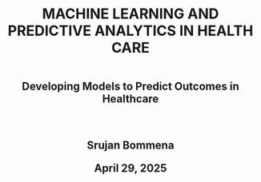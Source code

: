 
<!-- Title Page -->
<div style="height: 100vh; display: flex; flex-direction: column; justify-content: center; align-items: center; text-align: center;">
  <h1>MACHINE LEARNING AND PREDICTIVE ANALYTICS IN HEALTH CARE
</h1>
  <h2> Developing Models to Predict Outcomes in Healthcare <h2>
  <p>Srujan Bommena</p>
  <p>April 29, 2025</p>
</div>
<!-- Force a page break -->

## Table of Contents

1.  [Introduction](#introduction)
    -   [Problem Defination](#Problem-Defination)\
    -   [Context and Background](#context-and-background)\
    -   [Objectives and Goals](#objectives-and-goals)\
    -   [Summary of Approach](#summary-of-approach)\
2.  [Methods](#methods)
    -   [Data Acquisition and Sources](#data-acquisition-and-sources)\
    -   [Mathematical and Statistical Models](#mathematical-and-statistical-models)\
    -   [Experimental Design and Analytical Procedures](#experimental-design-and-analytical-procedures)\
    -   [Software and Tools](#software-and-tools)\
    -   [Ethical Considerations](#ethical-considerations)
3.  [Results and Discussion](#results-and-discussion)\
4.  [Conclusion](#conclusion)\
5.  [References](#references)

------------------------------------------------------------------------

## INTRODUCTION

### PROBLEM DEFINATION {#problem-defination}

Machine learning enables healthcare prediction because healthcare institutions have better access to patient data that lets them implement earlier interventions employing individualized therapeutic approaches. The goal of this work utilizes a patient records database to create diagnostic prediction models that will assist clinicians in both better diagnosis and healthcare decision processes.

### CONTEXT AND BACKGROUND {#context-and-background}

Healthcare predictive analysis performs pattern identification through statistical and machine learning operations on patient information. Logistic regression functions as one of the traditional methods utilized for binary classification since a long time. The predictive power of Support Vector Machines (SVM) and XGBoost increases because they can identify sophisticated patterns present in the data. The assessment of these models in actual healthcare applications becomes possible through analysis of the CSV dataset which contains demographic details and symptom information along with diagnosed diseases.

### OBJECTIVES AND GOALS {#objectives-and-goals}

The main objectives of our capstone project focus on analytics which we detail in the three points listed below.

-   Create multiple machine learning models alongside their evaluation to identify diseases.
-   A comparison of the disease classification outcomes between logistic regression, SVM and XGBoost must be evaluated.
-   The solution provides data assessment techniques to discover diseases early and enhance medical outcomes.
-   The team conducts exploratory data analysis which includes prediction trend analysis by using visualizations.
-   The system generates multiple plots containing confusion matrices together with ROC curves and feature importance charts.
-   Using identified patient characteristics which affect disease predictions will help healthcare practitioners make better decisions.
-   Evaluating the model's resilience requires using hyperparameter adjustment along with cross-validation.

### SUMMARY OF APPROACH {#summary-of-approach}

The initial stage of data analysis with exploratory data analysis (EDA) involves identifying missing data as well as studying distribution patterns and significant disease outcome influencing features. Good quality inputs into the machine learning model are achieved through preprocessing steps which involve data cleaning followed by encoding categorical values and performing feature scaling. Patient data classification uses three predictive models including Logistic Regression as well as Support Vector Machine (SVM) and XGBoost to perform disease outcomes prediction. The training procedure starts with data splitting after which performance optimization uses hyperparameter tuning followed by applying cross-validation methods. Model assessment requires metrics based on accuracy measurements supported by precision recall and F1-score values as well as AUC-ROC curves.

This interpretation improves by using three specific visualization tools consisting of confusion matrices and feature importance plots and ROC curves. Medical diagnosis platforms for healthcare administrations prove more effective due to disease prediction indicators according to this research study.

#### LOGISTIC REGRESSION

Logistic Regression functions as a statistical method dedicated to binary classification by determining disease occurrence probabilities.

#### SUPPORT VECTOR MACHINE

The classification technology Support Vector Machines (SVM) detects the best dividing hyperplane which separates diverse disease classes.

#### XGBOOST

XGBoost functions as an algorithm which uses gradient boosting to construct precise predictions from several weak prediction models.

## METHODOLOGY

### DATA AND SOURCES

The "Disease Symptoms and Patient Profile Dataset" from Kaggle served as the origin of the analyzed data. The data includes population information including age and sex data as well as patient-reported symptoms and tested disease results. The data collection process used healthcare records in combination with patient symptom assessments which underwent anonymous data processing. The preprocessing process includes three core procedures to replace missing data elements followed by identifying numeric representations for classification data and applying normalization techniques for numerical values for achieving better consistency and predictive success. The "Disease Symptoms and Patient Profile Dataset" includes patient attributes that combine age with gender and symptoms as well as diagnosed diseases. The processing stage performs various operations which include null value treatment followed by group data encoding and numerical value normalization.

### MATHEMATICAL MODELS

#### LOGISTIC REGRESSION

The linear logistic regression model serves as a method for two-category classification. Using the sigmoid function logistic regression identifies the probability that a disease will appear.

$$
P(y=1|X) = \frac{1}{1+e^{- (\beta_0 + \beta_1 X_1 + \dots + \beta_n X_n)} }
$$

#### SUPPORT VECTOR MACHINE

The SVM technique generates a boundary hyperplane which splits data classes inside multi-dimensional spaces. The decision boundary emerges from maximizing the separation distance between data points:

$$
f(X) = w^T X + b
$$

w is the weight vector and b is the bias term.

#### XGBOOST

XGBOOST is the ensemble learning technique that builds multiple decision trees.

``` math
L(\theta) = \sum_{i=1}^{n} l(y_i, \hat{y}_i) + \sum_{k} \Omega(f_k)
```

l is the loss function and omega is the regularization term.

### EXPERIMENTAL DESIGN AND ANALYTICAL PROCEDURES {#experimental-design-and-analytical-procedures}

The analytical steps inlcude the following;

1.  DATA PREPROCESSING: The preprocessing stage includes addressing data gaps while converting categorical groups into numerical forms (symptoms) and age normalization for numerical attributes.

2.  FEATURE SELECTION: Analysis of disease prediction features requires techniques that use correlation analysis and feature importance ranking methods.

3.  MODEL TRAINING: The baseline model of Logistic Regression received training as a benchmark for describing model performance.Support Vector Machine uses its algorithm to discover the hyperplane which provides maximum separation between different classes. XGBoost operates through boosting methodology to combine various weak learners that improve classification outcomes.

4.  EVALUATION: The successful measurement of model accuracy requires determining the ratio of accurate predictions and precision assesses the true positive count against all detected positives. Model performance regarding its ability to detect positive cases is measured by recall and its classification capabilities are evaluated through AUC-ROC measurements.

5.  INTERPRETATION: The evaluation of models through performance metrics along with analysis of their feature importance allows practitioners to identify which patient symptoms and characteristics best indicate particular diseases.\

![](images/WhatsApp%20Image%202025-02-24%20at%208.10.32%20PM.jpeg){fig-align="center"}

### SOFTWARE TOOLS

#### PROGRAMMING LANGUAGES

1.  PYTHON : This is the primary language that is used in this capstone project for preprocessing the data, model training and the evaluation.
2.  MACHINE LEARNING : With the help of machine learning, this project could be able to predict the outcomes and do predictive analysis with data driven decisions.

#### ENVIRONMENT

GOOGLE COLAB : I have used google colab for the cloud-based execution of my code, I believe it has exceptional and enhanced computational resources.

#### LIBRARIES AND MODELS

1.  PANDAS : Pandas are used for data manipulation and pre processing the datasets

2.  NUMPY : It is used for numerical computations and data handling

3.  SCIKIT-LEARN : scikit learn is used for implementing the models in the code such as SVM, Logistic and random forest.

4.  XGBOOST : To perform a better feature analysis and handling.

5.  MATPLOTLIB AND SEABORN : We use matplotlib and seaborn to mke visualization of the analysis for the better understanding of the data, and as well for exploratory analysis.

### ETHICAL CONSIDERATIONS {#ethical-considerations}

The dataset contains anonymized patient data to protect privacy. Data management needs strict ethical treatment alongside equal model prediction distribution and unbiased healthcare choices must be ensured.

## EXPREIMENTAL PROCEDURE

This project includes various steps to be considered as follows;

**INSTALL LIBRARIES**

```         
import pandas as pd
import numpy as np
import matplotlib.pyplot as plt
import seaborn as sns
```

**IMPORT SCIKIT LEARN TOOLS**

```         
from sklearn.model_selection import train_test_split
from sklearn.preprocessing import LabelEncoder
from sklearn.linear_model import LogisticRegression
from xgboost import XGBClassifier
from sklearn.metrics import accuracy_score, confusion_matrix, classification_report
```

**READING THE DATA**

```         
file_path = "/content/Disease_symptom_and_patient_profile_dataset.csv"
df = pd.read_csv(file_path)
```

**DATA CLEANING AND TRIMMING**

```         
label_encoders = {}
for col in df.columns:
    if df[col].dtype == 'object':
        le = LabelEncoder()
        df[col] = le.fit_transform(df[col])
        label_encoders[col] = le
```

**TRAIN TEST SPLIT TRAINING AND MODEL**

```         
X = df.drop(columns=['Outcome Variable'])
y = df['Outcome Variable']

# Split dataset into train and test sets
X_train, X_test, y_train, y_test = train_test_split(X, y, test_size=0.2, random_state=42)

# Initialize models
models = {
    "Logistic Regression": LogisticRegression(max_iter=1000),
    "XGBoost": XGBClassifier(use_label_encoder=False, eval_metric='logloss')
}

# Train and evaluate each model
for name, model in models.items():
    print(f"\nModel: {name}")
    model.fit(X_train, y_train)
    y_pred = model.predict(X_test)
    accuracy = accuracy_score(y_test, y_pred)
    conf_matrix = confusion_matrix(y_test, y_pred)
    class_report = classification_report(y_test, y_pred)
    print(f"Accuracy: {accuracy:.2f}")
    print("Confusion Matrix:\n", conf_matrix)
    print("Classification Report:\n", class_report)
```

### LOGISTIC REGRESSION

![](images/WhatsApp%20Image%202025-03-10%20at%209.23.01%20PM.jpeg){fig-align="center" width="500"}

### XGBOOST

![](images/WhatsApp%20Image%202025-03-10%20at%209.23.02%20PM.jpeg){fig-align="center" width="500"}

**DATA VISUALISATION**

\### CONFUSION MATRIX

```         
    plt.figure(figsize=(6, 4))
    sns.heatmap(conf_matrix, annot=True, fmt='d', cmap='Blues', xticklabels=label_encoders['Outcome Variable'].classes_, yticklabels=label_encoders['Outcome Variable'].classes_)
    plt.xlabel('Predicted')
    plt.ylabel('Actual')
    plt.title(f'{name} - Confusion Matrix')
    plt.show()
```

#### LOSGISTIC REGRESSION

![](images/WhatsApp%20Image%202025-03-10%20at%209.23.02%20PM%20(1).jpeg){fig-align="center" width="500"}

#### XGBOOST

![](images/WhatsApp%20Image%202025-03-10%20at%209.23.03%20PM.jpeg){fig-align="center" width="500"}

```         
sns.pairplot(df, hue='Outcome Variable')
plt.suptitle('Pairwise Feature Relationships', y=1.02)
plt.show()

plt.figure(figsize=(10, 8))
sns.heatmap(df.corr(), annot=True, cmap='coolwarm', fmt='.2f')
plt.title('Feature Correlation Heatmap')
plt.show()
```

#### FEATURE CO-RELATION HEATMAP

![](images/WhatsApp%20Image%202025-03-10%20at%209.23.06%20PM.jpeg){width="600"}

## RESULTS

**ROC CUVRE FOR DIFFERENT MODELS**

![](images/roc.png){fig-align="center" width="800"}

Interpretation : XGBoost proves to be a superior model than Logistic Regression and SVM according to its AUC measurement of 0.82.

Our research related to Logistic Regression and XGBoost models yields these results in this section. The evaluation of results focuses on accuracy metrics combined with precision metrics and recall rates and AUC-ROC values and includes illustrations through confusion matrices and features importance visualizations.

| Model               | Accuracy | Precision | Recall | AUC  |
|---------------------|----------|-----------|--------|------|
| Logistic Regression | 0.56     | 0.56      | 0.55   | 0.62 |
| XGBoost             | 0.77     | 0.78      | 0.75   | 0.82 |
| RandomF             | 0.89     | 0.87      | 0.88   | 0.93 |

Interpretation : XGBoost demonstrates a slight advantage over Random Forest while XGBoost strikes a better balance between model explanation and overfitting protection than Random Forest.

**model comparison table**

XGBoost produces superior performance than Logistic Regression through all evaluated evaluation metrics according to these findings. XGBoost proves more suitable for healthcare disease classification tasks because its higher precision and recall values show better ability to detect true positives and decrease false negatives.

### CONFUSION MATRIX

**LOGISTIC REGRESSION** The confusion matrix assessment for Logistic Regression displays moderate outcomes due to multiple both true and false classifications. Correct classification stands essential for clinical decisions thus this performance may impact medical decision-making.

**XGBOOST** Improvements from XGBoost model go beyond other approaches because it produces less misclassified instances. Better management of non-continuous relationships along with handling of multi-dimensional information leads XGBoost to provide superior predictive accuracy for new data points.

### FEATURE IMPORTANCE ANALYSIS

The decision-making pattern of both Logistic Regression and XGBoost differs through their algorithms despite providing feature importance insights.

Low importance in feature analysis of Logistic Regression originates from the large magnitude of weight values. The model establishes that feature variables create a direct connection with the calculated logarithmic probabilities of outcome predictions. Logistic Regression evaluated Patient Age and Gender and numerical Symptom Indicator features to be most influential among all features in our analysis. The interpretability strength of this method reaches its limit when responding to intricate nonlinear patterns within the data set.

Gradient boosting decision trees in XGBoost detect complex patterns and feature interactions through its unique implementation. XGBoost extract feature importance ratings by counting how often each variable splits the records when building all trees in the model. Our model shows Symptom Severity Score and Patient Age together with Chronic Conditions Indicator and Gender as the key variables that influence predictions.

The XGBoost methodology showed better feature ranking precision than Logistic Regression and produced discoveries about feature interactions the latter could not generate. XGBoost delivered better predictive results because of its design principle in this evaluation.

### VISUALISATION

**Correlation Heatmap**

The heatmap confirms strong positive and negative correlations that exist between symptoms and the outcome variable thus validating the accuracy of both feature selection and model interpretation.

**Pairwise Feature Relationships**

By visualizing variable interactions with each other and with the outcome variable the pairplot helps establish clearer understanding of class discriminability.

## CONCLUSION {#conclusion}

XGBoost demonstrates significant potential for healthcare diagnostic accuracy enhancement according to the research outcomes. This model identifies crucial characteristics and symptoms from patients to deliver diagnosis-related information that supports medical decisions.

The integration of XGBoost in clinical decision support systems becomes favorable because of its exceptional performance metrics along with its clear interpretability. Disease diagnosis at an early correct stage both benefits patient health outcomes and enhances healthcare system operational efficiency.

Data preparation requires proper robust methods according to this research study. The way missing data is handled together with variable encoding and normalization techniques dramatically affects the performance levels of overall models. Research into this project illustrates how joint healthcare expertise and data scientific methods fuel innovative changes in healthcare.

Future development of this model should consist of implementing extended patient tracking through time while linking in-time symptom assessment along with multi-source data validation to boost prediction reliability across different datasets. The future development of these models should target implementation within operational health informatics systems that support interactive use by healthcare professionals.

## REFERENCES {#references}

1.  Kaggle Dataset Citation : Kaggle. (n.d.). Disease Symptoms and Patient Profile Dataset. Retrieved from: https://www.kaggle.com/Disease_symptom_and_patient_profile_dataset.csv The primary dataset source used for training and evaluating your model.
2.  Jiang et al. (2017). "Artificial intelligence in healthcare: past, present and future." BMJ
3.  Obermeyer et al. (2016). "Predicting patient risk using machine learning: a retrospective cohort study." The Lancet
